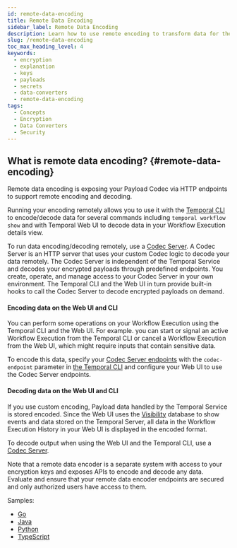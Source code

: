 ```yaml
---
id: remote-data-encoding
title: Remote Data Encoding
sidebar_label: Remote Data Encoding
description: Learn how to use remote encoding to transform data for the Temporal CLI and Web UI.
slug: /remote-data-encoding
toc_max_heading_level: 4
keywords:
  - encryption
  - explanation
  - keys
  - payloads
  - secrets
  - data-converters
  - remote-data-encoding
tags:
  - Concepts
  - Encryption
  - Data Converters
  - Security
---
```




## What is remote data encoding? {#remote-data-encoding}

Remote data encoding is exposing your Payload Codec via HTTP endpoints to support remote encoding and decoding.

Running your encoding remotely allows you to use it with the [Temporal CLI](/cli) to encode/decode data for several commands including `temporal workflow show` and with Temporal Web UI to decode data in your Workflow Execution details view.

To run data encoding/decoding remotely, use a [Codec Server](#codec-server). A Codec Server is an HTTP server that uses your custom Codec logic to decode your data remotely.
The Codec Server is independent of the Temporal Service and decodes your encrypted payloads through predefined endpoints.
You create, operate, and manage access to your Codec Server in your own environment.
The Temporal CLI and the Web UI in turn provide built-in hooks to call the Codec Server to decode encrypted payloads on demand.

#### Encoding data on the Web UI and CLI

You can perform some operations on your Workflow Execution using the Temporal CLI and the Web UI.
For example. you can start or signal an active Workflow Execution from the Temporal CLI or cancel a Workflow Execution from the Web UI, which might require inputs that contain sensitive data.

To encode this data, specify your [Codec Server endpoints](#codec-server) with the `codec-endpoint` parameter in [the Temporal CLI](/cli) and configure your Web UI to use the Codec Server endpoints.

#### Decoding data on the Web UI and CLI

If you use custom encoding, Payload data handled by the Temporal Service is stored encoded. Since the Web UI uses the [Visibility](/clusters#visibility) database to show events and data stored on the Temporal Server, all data in the Workflow Execution History in your Web UI is displayed in the encoded format.

To decode output when using the Web UI and the Temporal CLI, use a [Codec Server](#codec-server).

Note that a remote data encoder is a separate system with access to your encryption keys and exposes APIs to encode and decode any data.
Evaluate and ensure that your remote data encoder endpoints are secured and only authorized users have access to them.

Samples:

- [Go](https://github.com/temporalio/samples-go/tree/main/codec-server)
- [Java](https://github.com/temporalio/sdk-java/tree/master/temporal-remote-data-encoder)
- [Python](https://github.com/temporalio/samples-python/tree/main/encryption)
- [TypeScript](https://github.com/temporalio/samples-typescript/tree/main/encryption)

